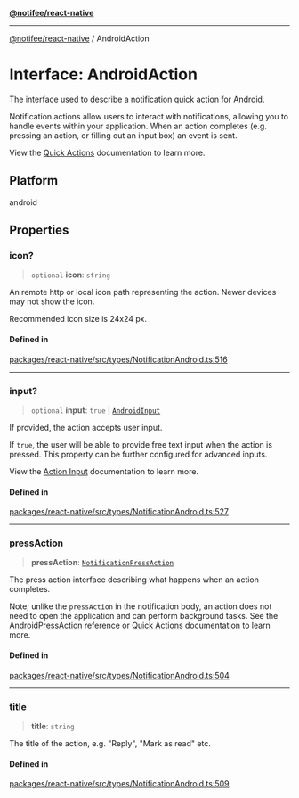 [**@notifee/react-native**](react-native/reference/index)

***

[@notifee/react-native](react-native/reference/index) / AndroidAction

# Interface: AndroidAction

The interface used to describe a notification quick action for Android.

Notification actions allow users to interact with notifications, allowing you to handle events
within your application. When an action completes (e.g. pressing an action, or filling out an input
box) an event is sent.

View the [Quick Actions](/react-native/docs/android/interaction#quick-actions) documentation to learn more.

## Platform

android

## Properties

### icon?

> `optional` **icon**: `string`

An remote http or local icon path representing the action. Newer devices may not show the icon.

Recommended icon size is 24x24 px.

#### Defined in

[packages/react-native/src/types/NotificationAndroid.ts:516](https://github.com/invertase/notifee/blob/main/packages/react-native/src/types/NotificationAndroid.ts#L516)

***

### input?

> `optional` **input**: `true` | [`AndroidInput`](react-native/reference/Interface.AndroidInput)

If provided, the action accepts user input.

If `true`, the user will be able to provide free text input when the action is pressed. This
property can be further configured for advanced inputs.

View the [Action Input](/react-native/docs/android/interaction#action-input) documentation to
learn more.

#### Defined in

[packages/react-native/src/types/NotificationAndroid.ts:527](https://github.com/invertase/notifee/blob/main/packages/react-native/src/types/NotificationAndroid.ts#L527)

***

### pressAction

> **pressAction**: [`NotificationPressAction`](react-native/reference/Interface.NotificationPressAction)

The press action interface describing what happens when an action completes.

Note; unlike the `pressAction` in the notification body, an action does not need to open the application
and can perform background tasks. See the [AndroidPressAction](/react-native/reference/androidpressaction) reference
or [Quick Actions](/react-native/docs/android/interaction#quick-actions) documentation to learn more.

#### Defined in

[packages/react-native/src/types/NotificationAndroid.ts:504](https://github.com/invertase/notifee/blob/main/packages/react-native/src/types/NotificationAndroid.ts#L504)

***

### title

> **title**: `string`

The title of the action, e.g. "Reply", "Mark as read" etc.

#### Defined in

[packages/react-native/src/types/NotificationAndroid.ts:509](https://github.com/invertase/notifee/blob/main/packages/react-native/src/types/NotificationAndroid.ts#L509)
